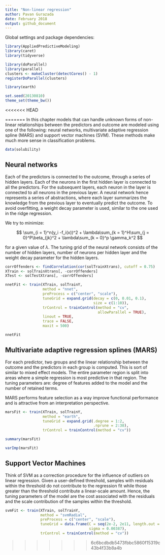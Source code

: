 ```yaml
---
title: "Non-linear regression"
author: Pavan Gurazada
date: February 2018
output: github_document
---
```


Global settings and package dependencies:

```r
library(AppliedPredictiveModeling)
library(caret)
library(tidyverse)

library(doParallel)
library(parallel)
clusters <- makeCluster(detectCores() - 1)
registerDoParallel(clusters)

library(earth)

set.seed(20130810)
theme_set(theme_bw())
```

<<<<<<< HEAD

                                                                                                                          
=======
In this chapter models that can handle unknown forms of non-linear relationships between the predictors and outcome are modeled using one of the following: neural networks, multivariate adaptive regression spline (MARS) and support vector machines (SVM). These methods make much more sense in classification problems.

```r
data(solubility)
```

## Neural networks

Each of the predictors is connected to the outcome, through a series of hidden layers. Each of the neurons in the first hidden layer is connected to all the predictors. For the subsequent layers, each neuron in the layer is connected to all neurons in the previous layer. A neural network hence represents a series of abstractions, where each layer summarizes the knowledge from the previous layer to eventually predict the outcome. To avoid overfitting, a weight decay parameter is used, similar to the one used in the ridge regression.

We try to minimize:

$$
\sum_{i = 1}^n(y_i -f_i(x))^2 + \lambda\sum_{k = 1}^H\sum_{j = 0}^P\beta_{jk}^2 + \lambda\sum_{k = 0}^p
\gamma_k^2
$$

for a given value of $\lambda$. The tuning grid of the neural network consists of the number of hidden layers, number of neurons per hidden layer and the weight decay parameter for the hidden layers.

```r
corrOffenders <- findCorrelation(cor(solTrainXtrans), cutoff = 0.75)
XTrain <- solTrainXtrans[, -corrOffenders]
XTest <- solTestXtrans[, -corrOffenders]

nnetFit <- train(XTrain, solTrainY,
                 method = "nnet",
                 preProcess = c("center", "scale"),
                 tuneGrid = expand.grid(decay = c(0, 0.01, 0.1),
                                        size = c(1:10)),
                 trControl = trainControl(method = "cv", 
                                          allowParallel = TRUE),
                 linout = TRUE,
                 trace = FALSE,
                 maxit = 500)

```

```r
nnetFit
```



## Multivariate adaptive regression splines (MARS)

For each predictor, two groups and the linear relationship between the outcome and the predictors in each group is computed. This is sort of similar to mixed effect models. The entire parameter region is split into areas where a simple regression is most predictive in that region. The tuning parameters are: degree of features added to the model and the number of retained terms. 

MARS performs feature selection as a way improve functional performance and is attractive from an interpretation perspective.

```r
marsFit <- train(XTrain, solTrainY,
                 method = "earth",
                 tuneGrid = expand.grid(.degree = 1:2,
                                        .nprune = 2:38),
                 trControl = trainControl(method = "cv"))
```

```r
summary(marsFit)
```

```r
varImp(marsFit)
```


## Support Vector Machines

Think of SVM as a correction procedure for the influence of outliers on linear regression. Given a user-defined threshold, samples with residuals within the threshold do not contribute to the regression fit while those greater than the threshold contribute a linear-scale amount. Hence, the tuning parameters of the model are the cost associated with the residuals and the scale contribution of the samples within the threshold.

```r
svmFit <- train(XTrain, solTrainY,
                method = "svmRadial",
                preProcess = c("center", "scale"),
                tuneGrid = data.frame(C = seq(2e-2, 2e11, length.out = 14),
                                      sigma = 0.00387),
                trControl = trainControl(method = "cv"))
```

>>>>>>> 6c6bcdbdb5473fbbc5860f15319c43b4f33b8a4b
